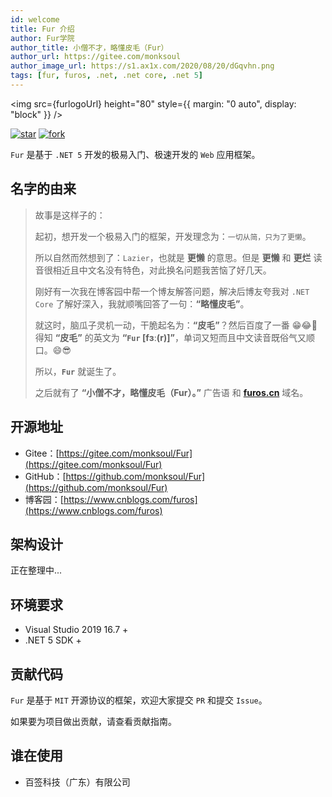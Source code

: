 ```yaml
---
id: welcome
title: Fur 介绍
author: Fur学院
author_title: 小僧不才，略懂皮毛（Fur）
author_url: https://gitee.com/monksoul
author_image_url: https://s1.ax1x.com/2020/08/20/dGqvhn.png
tags: [fur, furos, .net, .net core, .net 5]
---
```



<img
  src={furlogoUrl}
  height="80"
  style={{ margin: "0 auto", display: "block" }}
/>

<div style={{textAlign:"center",marginTop:25}}>

[![star](https://gitee.com/monksoul/Fur/badge/star.svg?theme=dark)](https://gitee.com/monksoul/Fur/stargazers) [![fork](https://gitee.com/monksoul/Fur/badge/fork.svg?theme=dark)](https://gitee.com/monksoul/Fur/members)

</div>

<div style={{textAlign:"center"}}>

`Fur` 是基于 `.NET 5` 开发的极易入门、极速开发的 `Web` 应用框架。

</div>

## 名字的由来

> 故事是这样子的：
>
> 起初，想开发一个极易入门的框架，开发理念为：`一切从简，只为了更懒`。
>
> 所以自然而然想到了：`Lazier`，也就是 **更懒** 的意思。但是 **更懒** 和 **更烂** 读音很相近且中文名没有特色，对此换名问题我苦恼了好几天。
>
> 刚好有一次我在博客园中帮一个博友解答问题，解决后博友夸我对 `.NET Core` 了解好深入，我就顺嘴回答了一句：**“略懂皮毛”**。
>
> 就这时，脑瓜子灵机一动，干脆起名为：**“皮毛”**？然后百度了一番 😁😂🤣 得知 **“皮毛”** 的英文为 **“`Fur` [fɜː(r)]”**，单词又短而且中文读音既俗气又顺口。😄😎
>
> 所以，**`Fur`** 就诞生了。
>
> 之后就有了 **“小僧不才，略懂皮毛（Fur）。”** 广告语 和 **[furos.cn](https://furos.cn)** 域名。

<!--truncate-->

## 开源地址

- Gitee：[https://gitee.com/monksoul/Fur](https://gitee.com/monksoul/Fur)
- GitHub：[https://github.com/monksoul/Fur](https://github.com/monksoul/Fur)
- 博客园：[https://www.cnblogs.com/furos](https://www.cnblogs.com/furos)

## 架构设计

正在整理中...

## 环境要求

- Visual Studio 2019 16.7 +
- .NET 5 SDK +

## 贡献代码

`Fur` 是基于 `MIT` 开源协议的框架，欢迎大家提交 `PR` 和提交 `Issue`。

如果要为项目做出贡献，请查看贡献指南。

## 谁在使用

- 百签科技（广东）有限公司
